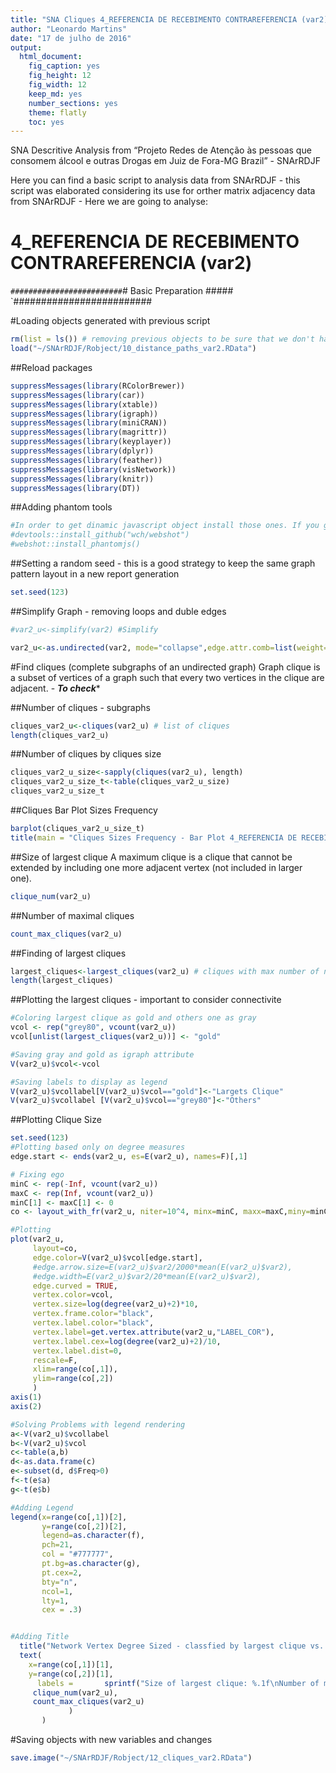 ```yaml
---
title: "SNA Cliques 4_REFERENCIA DE RECEBIMENTO CONTRAREFERENCIA (var2)"
author: "Leonardo Martins"
date: "17 de julho de 2016"
output: 
  html_document: 
    fig_caption: yes
    fig_height: 12
    fig_width: 12
    keep_md: yes
    number_sections: yes
    theme: flatly
    toc: yes
---
```

SNA Descritive Analysis from "Projeto Redes de Atenção às pessoas que consomem álcool e outras Drogas em Juiz de Fora-MG   Brazil"  - SNArRDJF

Here you can find a basic script to analysis data from SNArRDJF - this script was elaborated considering its use for orther matrix adjacency data from SNArRDJF - Here we are going to analyse:

# 4_REFERENCIA DE RECEBIMENTO CONTRAREFERENCIA (var2)

`#########################
`# Basic Preparation #####
`#########################

#Loading objects generated with previous script 
```r
rm(list = ls()) # removing previous objects to be sure that we don't have objects conflicts name
load("~/SNArRDJF/Robject/10_distance_paths_var2.RData")
```
##Reload packages
```r
suppressMessages(library(RColorBrewer))
suppressMessages(library(car))
suppressMessages(library(xtable))
suppressMessages(library(igraph))
suppressMessages(library(miniCRAN))
suppressMessages(library(magrittr))
suppressMessages(library(keyplayer))
suppressMessages(library(dplyr))
suppressMessages(library(feather))
suppressMessages(library(visNetwork))
suppressMessages(library(knitr))
suppressMessages(library(DT))
```
##Adding phantom tools
```r
#In order to get dinamic javascript object install those ones. If you get problems installing go to Stackoverflow.com and type your error to discover what to do. In some cases the libraries need to be intalled in outside R libs.
#devtools::install_github("wch/webshot")
#webshot::install_phantomjs()
```
##Setting a random seed - this is a good strategy to keep the same graph pattern layout in a new report generation
```r
set.seed(123)
```

##Simplify Graph - removing loops and duble edges 
```r
#var2_u<-simplify(var2) #Simplify

var2_u<-as.undirected(var2, mode="collapse",edge.attr.comb=list(weight="mean","ignore"))
```

#Find cliques (complete subgraphs of an undirected graph)
Graph clique is a subset of vertices of a graph such that every two vertices in the clique are adjacent. - ***To check****

##Number of cliques - subgraphs
```r
cliques_var2_u<-cliques(var2_u) # list of cliques 
length(cliques_var2_u)
```
##Number of cliques by cliques size
```r
cliques_var2_u_size<-sapply(cliques(var2_u), length) 
cliques_var2_u_size_t<-table(cliques_var2_u_size)
cliques_var2_u_size_t
```

##Cliques Bar Plot Sizes Frequency
```r
barplot(cliques_var2_u_size_t)
title(main = "Cliques Sizes Frequency - Bar Plot 4_REFERENCIA DE RECEBIMENTO CONTRAREFERENCIA (var2)", font.main = 4)
```

##Size of largest clique 
A maximum clique is a clique that cannot be extended by including one more adjacent vertex (not included in larger one). 
```r
clique_num(var2_u)
```
##Number of maximal cliques
```r
count_max_cliques(var2_u)
```
##Finding of largest cliques
```r
largest_cliques<-largest_cliques(var2_u) # cliques with max number of nodes
length(largest_cliques)
```

##Plotting the largest cliques - important to consider connectivite 
```r
#Coloring largest clique as gold and others one as gray
vcol <- rep("grey80", vcount(var2_u))
vcol[unlist(largest_cliques(var2_u))] <- "gold"

#Saving gray and gold as igraph attribute
V(var2_u)$vcol<-vcol

#Saving labels to display as legend
V(var2_u)$vcollabel[V(var2_u)$vcol=="gold"]<-"Largets Clique"
V(var2_u)$vcollabel [V(var2_u)$vcol=="grey80"]<-"Others"
```
##Plotting Clique Size
```r
set.seed(123)
#Plotting based only on degree measures 
edge.start <- ends(var2_u, es=E(var2_u), names=F)[,1]

# Fixing ego
minC <- rep(-Inf, vcount(var2_u))
maxC <- rep(Inf, vcount(var2_u))
minC[1] <- maxC[1] <- 0
co <- layout_with_fr(var2_u, niter=10^4, minx=minC, maxx=maxC,miny=minC, maxy=maxC, weights=E(var2_u)$var2)

#Plotting
plot(var2_u, 
     layout=co,
     edge.color=V(var2_u)$vcol[edge.start],
     #edge.arrow.size=E(var2_u)$var2/2000*mean(E(var2_u)$var2),
     #edge.width=E(var2_u)$var2/20*mean(E(var2_u)$var2),
     edge.curved = TRUE,
     vertex.color=vcol,
     vertex.size=log(degree(var2_u)+2)*10,
     vertex.frame.color="black",
     vertex.label.color="black",
     vertex.label=get.vertex.attribute(var2_u,"LABEL_COR"),
     vertex.label.cex=log(degree(var2_u)+2)/10,
     vertex.label.dist=0,
     rescale=F,
     xlim=range(co[,1]), 
     ylim=range(co[,2])
     )
axis(1)
axis(2)

#Solving Problems with legend rendering 
a<-V(var2_u)$vcollabel
b<-V(var2_u)$vcol
c<-table(a,b)
d<-as.data.frame(c)
e<-subset(d, d$Freq>0)
f<-t(e$a)
g<-t(e$b)

#Adding Legend
legend(x=range(co[,1])[2], 
       y=range(co[,2])[2],
       legend=as.character(f),
       pch=21,
       col = "#777777", 
       pt.bg=as.character(g),
       pt.cex=2,
       bty="n", 
       ncol=1,
       lty=1,
       cex = .3)


#Adding Title
  title("Network Vertex Degree Sized - classfied by largest clique vs. others", sub = "Source: from authors ")  
  text( 
    x=range(co[,1])[1],
    y=range(co[,2])[1], 
      labels =       sprintf("Size of largest clique: %.1f\nNumber of maximal cliques: %.1f",
     clique_num(var2_u), 
     count_max_cliques(var2_u)
             )
       )
```
#Saving objects with new variables and changes
```r
save.image("~/SNArRDJF/Robject/12_cliques_var2.RData") 
```


